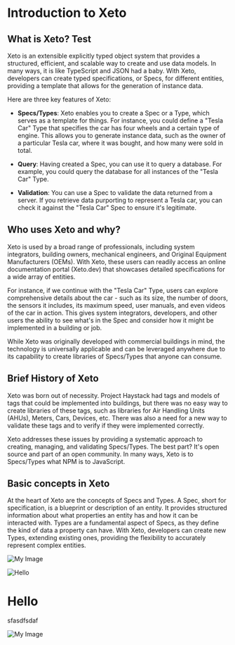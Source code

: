 
# Introduction to Xeto

## What is Xeto? Test

Xeto is an extensible explicitly typed object system that provides a structured, efficient, and scalable way to create and use data models. In many ways, it is like TypeScript and JSON had a baby. With Xeto, developers can create typed specifications, or Specs, for different entities, providing a template that allows for the generation of instance data.

Here are three key features of Xeto:

- **Specs/Types**: Xeto enables you to create a Spec or a Type, which serves as a template for things. For instance, you could define a "Tesla Car" Type that specifies the car has four wheels and a certain type of engine. This allows you to generate instance data, such as the owner of a particular Tesla car, where it was bought, and how many were sold in total.

- **Query**: Having created a Spec, you can use it to query a database. For example, you could query the database for all instances of the "Tesla Car" Type.

- **Validation**: You can use a Spec to validate the data returned from a server. If you retrieve data purporting to represent a Tesla car, you can check it against the "Tesla Car" Spec to ensure it's legitimate.

## Who uses Xeto and why?

Xeto is used by a broad range of professionals, including system integrators, building owners, mechanical engineers, and Original Equipment Manufacturers (OEMs). With Xeto, these users can readily access an online documentation portal (Xeto.dev) that showcases detailed specifications for a wide array of entities.

For instance, if we continue with the "Tesla Car" Type, users can explore comprehensive details about the car - such as its size, the number of doors, the sensors it includes, its maximum speed, user manuals, and even videos of the car in action. This gives system integrators, developers, and other users the ability to see what's in the Spec and consider how it might be implemented in a building or job.

While Xeto was originally developed with commercial buildings in mind, the technology is universally applicable and can be leveraged anywhere due to its capability to create libraries of Specs/Types that anyone can consume.

## Brief History of Xeto

Xeto was born out of necessity. Project Haystack had tags and models of tags that could be implemented into buildings, but there was no easy way to create libraries of these tags, such as libraries for Air Handling Units (AHUs), Meters, Cars, Devices, etc. There was also a need for a new way to validate these tags and to verify if they were implemented correctly.

Xeto addresses these issues by providing a systematic approach to creating, managing, and validating Specs/Types. The best part? It's open source and part of an open community. In many ways, Xeto is to Specs/Types what NPM is to JavaScript.

## Basic concepts in Xeto

At the heart of Xeto are the concepts of Specs and Types. A Spec, short for specification, is a blueprint or description of an entity. It provides structured information about what properties an entity has and how it can be interacted with. Types are a fundamental aspect of Specs, as they define the kind of data a property can have. With Xeto, developers can create new Types, extending existing ones, providing the flexibility to accurately represent complex entities.

![My Image](/resources/logos/graphQL.png)

<Image
  src="/resources/logos/graphQL.png"
  alt="Hello"
  width={500}
  height={500}
/>

<Card>

# Hello

sfasdfsdaf

![My Image](/resources/logos/graphQL.png)

 </Card>

<ScreenShotButton tagName="body" />
